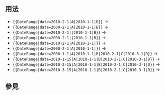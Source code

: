 <includeonly><!-- 在這裡加入模板的保護標識 --></includeonly><noinclude>{{template doc page viewed directly}}</noinclude>
<!-- 在本行下編輯模板說明 -->

== 用法 ==

* <code><nowiki>{{DateRange|date=2010-2-1|A|2010-1-1|B}}</nowiki></code> -> {{DateRange|date=2010-2-1|A|2010-1-1|B}}
* <code><nowiki>{{DateRange|date=2000-2-1|A|2010-1-1|B}}</nowiki></code> -> {{DateRange|date=2000-2-1|A|2010-1-1|B}}
* <code><nowiki>{{DateRange|date=2010-2-1||2010-1-1|B}}</nowiki></code> -> {{DateRange|date=2010-2-1||2010-1-1|B}}
* <code><nowiki>{{DateRange|date=2000-2-1||2010-1-1|B}}</nowiki></code> -> {{DateRange|date=2000-2-1||2010-1-1|B}}
* <code><nowiki>{{DateRange|date=2010-2-1|A|2010-1-1|}}</nowiki></code> -> {{DateRange|date=2010-2-1|A|2010-1-1|}}
* <code><nowiki>{{DateRange|date=2000-2-1|A|2010-1-1|}}</nowiki></code> -> {{DateRange|date=2000-2-1|A|2010-1-1|}}
* <code><nowiki>{{DateRange|date=2000-1-1|A|2010-1-1|B|2010-2-1|C|2010-3-1|D}}</nowiki></code> -> {{DateRange|date=2000-1-1|A|2010-1-1|B|2010-2-1|C|2010-3-1|D}}
* <code><nowiki>{{DateRange|date=2010-1-15|A|2010-1-1|B|2010-2-1|C|2010-3-1|D}}</nowiki></code> -> {{DateRange|date=2010-1-15|A|2010-1-1|B|2010-2-1|C|2010-3-1|D}}
* <code><nowiki>{{DateRange|date=2010-2-15|A|2010-1-1|B|2010-2-1|C|2010-3-1|D}}</nowiki></code> -> {{DateRange|date=2010-2-15|A|2010-1-1|B|2010-2-1|C|2010-3-1|D}}
* <code><nowiki>{{DateRange|date=2010-3-15|A|2010-1-1|B|2010-2-1|C|2010-3-1|D}}</nowiki></code> -> {{DateRange|date=2010-3-15|A|2010-1-1|B|2010-2-1|C|2010-3-1|D}}

== 參見 ==

<includeonly>
<!-- 本行下加入模板的分類 -->

<!-- 本行下加入模板的跨語言鏈接 -->

</includeonly>